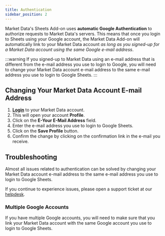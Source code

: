 ```yaml
---
title: Authentication
sidebar_position: 2
---
```


Market Data's Sheets Add-on uses **automatic Google Authentication** to authorize requests to Market Data's servers. This means that once you login to Sheets using your Google account, the Market Data Add-on will automatically link to your Market Data account _as long as you signed-up for a Market Data account using the same Google e-mail address_.

:::warning
If you signed-up to Market Data using an e-mail address that is different from the e-mail address you use to login to Google, you will need to change your Market Data account e-mail address to the same e-mail address you use to login to Google Sheets.
:::

## Changing Your Market Data Account E-mail Address

1. **[Login](https://dashboard.marketdata.app/marketdata/profile)** to your Market Data account.
2. This will open your account **Profile**.
3. Click on the **E-Your E-Mail Address** field.
4. Enter the e-mail address you use to login to Google Sheets.
5. Click on the **Save Profile** button.
6. Confirm the change by clicking on the confirmation link in the e-mail you receive.



## Troubleshooting

Almost all issues related to authentication can be solved by changing your Market Data account e-mail address to the same e-mail address you use to login to Google Sheets.

If you continue to experience issues, please open a support ticket at our [helpdesk](https://dashboard.marketdata.app/marketdata/helpdesk).

### Multiple Google Accounts

If you have multiple Google accounts, you will need to make sure that you link your Market Data account with the same Google account you use to login to Google Sheets.